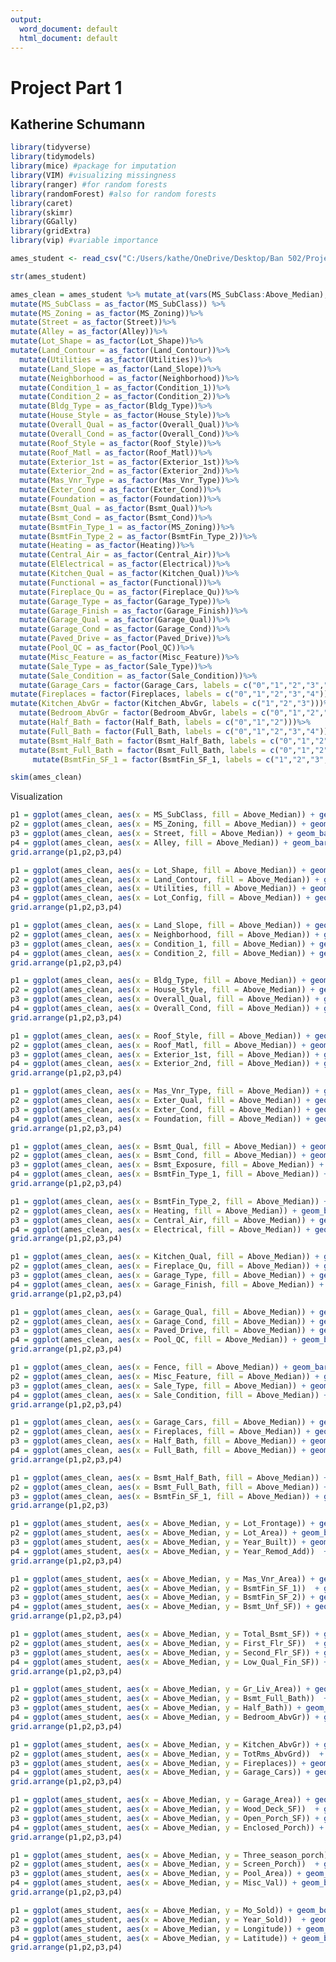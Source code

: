 ---
output:
  word_document: default
  html_document: default
---
# Project Part 1
## Katherine Schumann


```{r, include = FALSE}
library(tidyverse)
library(tidymodels)
library(mice) #package for imputation
library(VIM) #visualizing missingness
library(ranger) #for random forests
library(randomForest) #also for random forests
library(caret)
library(skimr)
library(GGally)
library(gridExtra)
library(vip) #variable importance
```

```{r Data Set}
ames_student <- read_csv("C:/Users/kathe/OneDrive/Desktop/Ban 502/Project/ames_student.csv")

str(ames_student)
```


```{r}
ames_clean = ames_student %>% mutate_at(vars(MS_SubClass:Above_Median), funs(as_factor)) %>%
mutate(MS_SubClass = as_factor(MS_SubClass)) %>%
mutate(MS_Zoning = as_factor(MS_Zoning))%>%
mutate(Street = as_factor(Street))%>%
mutate(Alley = as_factor(Alley))%>%
mutate(Lot_Shape = as_factor(Lot_Shape))%>%
mutate(Land_Contour = as_factor(Land_Contour))%>%
  mutate(Utilities = as_factor(Utilities))%>%
  mutate(Land_Slope = as_factor(Land_Slope))%>%
  mutate(Neighborhood = as_factor(Neighborhood))%>%
  mutate(Condition_1 = as_factor(Condition_1))%>%
  mutate(Condition_2 = as_factor(Condition_2))%>%
  mutate(Bldg_Type = as_factor(Bldg_Type))%>%
  mutate(House_Style = as_factor(House_Style))%>%
  mutate(Overall_Qual = as_factor(Overall_Qual))%>%
  mutate(Overall_Cond = as_factor(Overall_Cond))%>%
  mutate(Roof_Style = as_factor(Roof_Style))%>%
  mutate(Roof_Matl = as_factor(Roof_Matl))%>%
  mutate(Exterior_1st = as_factor(Exterior_1st))%>%
  mutate(Exterior_2nd = as_factor(Exterior_2nd))%>%
  mutate(Mas_Vnr_Type = as_factor(Mas_Vnr_Type))%>%
  mutate(Exter_Cond = as_factor(Exter_Cond))%>%
  mutate(Foundation = as_factor(Foundation))%>%
  mutate(Bsmt_Qual = as_factor(Bsmt_Qual))%>%
  mutate(Bsmt_Cond = as_factor(Bsmt_Cond))%>%
  mutate(BsmtFin_Type_1 = as_factor(MS_Zoning))%>%
  mutate(BsmtFin_Type_2 = as_factor(BsmtFin_Type_2))%>%
  mutate(Heating = as_factor(Heating))%>%
  mutate(Central_Air = as_factor(Central_Air))%>%
  mutate(ElElectrical = as_factor(Electrical))%>%
  mutate(Kitchen_Qual = as_factor(Kitchen_Qual))%>%
  mutate(Functional = as_factor(Functional))%>%
  mutate(Fireplace_Qu = as_factor(Fireplace_Qu))%>%
  mutate(Garage_Type = as_factor(Garage_Type))%>%
  mutate(Garage_Finish = as_factor(Garage_Finish))%>%
  mutate(Garage_Qual = as_factor(Garage_Qual))%>%
  mutate(Garage_Cond = as_factor(Garage_Cond))%>%
  mutate(Paved_Drive = as_factor(Paved_Drive))%>%
  mutate(Pool_QC = as_factor(Pool_QC))%>%
  mutate(Misc_Feature = as_factor(Misc_Feature))%>%
  mutate(Sale_Type = as_factor(Sale_Type))%>%
  mutate(Sale_Condition = as_factor(Sale_Condition))%>%
  mutate(Garage_Cars = factor(Garage_Cars, labels = c("0","1","2","3","4","5")))%>%
mutate(Fireplaces = factor(Fireplaces, labels = c("0","1","2","3","4")))%>%
mutate(Kitchen_AbvGr = factor(Kitchen_AbvGr, labels = c("1","2","3")))%>%
  mutate(Bedroom_AbvGr = factor(Bedroom_AbvGr, labels = c("0","1","2","3","4","5","6")))%>%
  mutate(Half_Bath = factor(Half_Bath, labels = c("0","1","2")))%>%
  mutate(Full_Bath = factor(Full_Bath, labels = c("0","1","2","3","4")))%>%
  mutate(Bsmt_Half_Bath = factor(Bsmt_Half_Bath, labels = c("0","1","2")))%>%
  mutate(Bsmt_Full_Bath = factor(Bsmt_Full_Bath, labels = c("0","1","2","3")))%>%
     mutate(BsmtFin_SF_1 = factor(BsmtFin_SF_1, labels = c("1","2","3","4","5","6", "7")))
```


```{r}
skim(ames_clean)
```


Visualization  
```{r}
p1 = ggplot(ames_clean, aes(x = MS_SubClass, fill = Above_Median)) + geom_bar(position = "fill")
p2 = ggplot(ames_clean, aes(x = MS_Zoning, fill = Above_Median)) + geom_bar(position = "fill")
p3 = ggplot(ames_clean, aes(x = Street, fill = Above_Median)) + geom_bar(position = "fill")
p4 = ggplot(ames_clean, aes(x = Alley, fill = Above_Median)) + geom_bar(position = "fill")
grid.arrange(p1,p2,p3,p4)
```



```{r}
p1 = ggplot(ames_clean, aes(x = Lot_Shape, fill = Above_Median)) + geom_bar(position = "fill")
p2 = ggplot(ames_clean, aes(x = Land_Contour, fill = Above_Median)) + geom_bar(position = "fill")
p3 = ggplot(ames_clean, aes(x = Utilities, fill = Above_Median)) + geom_bar(position = "fill")
p4 = ggplot(ames_clean, aes(x = Lot_Config, fill = Above_Median)) + geom_bar(position = "fill")
grid.arrange(p1,p2,p3,p4)
```



```{r}
p1 = ggplot(ames_clean, aes(x = Land_Slope, fill = Above_Median)) + geom_bar(position = "fill")
p2 = ggplot(ames_clean, aes(x = Neighborhood, fill = Above_Median)) + geom_bar(position = "fill")
p3 = ggplot(ames_clean, aes(x = Condition_1, fill = Above_Median)) + geom_bar(position = "fill")
p4 = ggplot(ames_clean, aes(x = Condition_2, fill = Above_Median)) + geom_bar(position = "fill")
grid.arrange(p1,p2,p3,p4)
```

```{r}
p1 = ggplot(ames_clean, aes(x = Bldg_Type, fill = Above_Median)) + geom_bar(position = "fill")
p2 = ggplot(ames_clean, aes(x = House_Style, fill = Above_Median)) + geom_bar(position = "fill")
p3 = ggplot(ames_clean, aes(x = Overall_Qual, fill = Above_Median)) + geom_bar(position = "fill")+theme(axis.text=element_text(size=7))
p4 = ggplot(ames_clean, aes(x = Overall_Cond, fill = Above_Median)) + geom_bar(position = "fill")+theme(axis.text=element_text(size=7))
grid.arrange(p1,p2,p3,p4)
```

```{r}
p1 = ggplot(ames_clean, aes(x = Roof_Style, fill = Above_Median)) + geom_bar(position = "fill")
p2 = ggplot(ames_clean, aes(x = Roof_Matl, fill = Above_Median)) + geom_bar(position = "fill")
p3 = ggplot(ames_clean, aes(x = Exterior_1st, fill = Above_Median)) + geom_bar(position = "fill")
p4 = ggplot(ames_clean, aes(x = Exterior_2nd, fill = Above_Median)) + geom_bar(position = "fill")
grid.arrange(p1,p2,p3,p4)
```

```{r}
p1 = ggplot(ames_clean, aes(x = Mas_Vnr_Type, fill = Above_Median)) + geom_bar(position = "fill")
p2 = ggplot(ames_clean, aes(x = Exter_Qual, fill = Above_Median)) + geom_bar(position = "fill")
p3 = ggplot(ames_clean, aes(x = Exter_Cond, fill = Above_Median)) + geom_bar(position = "fill")
p4 = ggplot(ames_clean, aes(x = Foundation, fill = Above_Median)) + geom_bar(position = "fill")
grid.arrange(p1,p2,p3,p4)
```

```{r}
p1 = ggplot(ames_clean, aes(x = Bsmt_Qual, fill = Above_Median)) + geom_bar(position = "fill")
p2 = ggplot(ames_clean, aes(x = Bsmt_Cond, fill = Above_Median)) + geom_bar(position = "fill")
p3 = ggplot(ames_clean, aes(x = Bsmt_Exposure, fill = Above_Median)) + geom_bar(position = "fill")
p4 = ggplot(ames_clean, aes(x = BsmtFin_Type_1, fill = Above_Median)) + geom_bar(position = "fill")
grid.arrange(p1,p2,p3,p4)
```
```{r}
p1 = ggplot(ames_clean, aes(x = BsmtFin_Type_2, fill = Above_Median)) + geom_bar(position = "fill")
p2 = ggplot(ames_clean, aes(x = Heating, fill = Above_Median)) + geom_bar(position = "fill")
p3 = ggplot(ames_clean, aes(x = Central_Air, fill = Above_Median)) + geom_bar(position = "fill")
p4 = ggplot(ames_clean, aes(x = Electrical, fill = Above_Median)) + geom_bar(position = "fill")
grid.arrange(p1,p2,p3,p4)
```

```{r}
p1 = ggplot(ames_clean, aes(x = Kitchen_Qual, fill = Above_Median)) + geom_bar(position = "fill")
p2 = ggplot(ames_clean, aes(x = Fireplace_Qu, fill = Above_Median)) + geom_bar(position = "fill")
p3 = ggplot(ames_clean, aes(x = Garage_Type, fill = Above_Median)) + geom_bar(position = "fill")
p4 = ggplot(ames_clean, aes(x = Garage_Finish, fill = Above_Median)) + geom_bar(position = "fill")
grid.arrange(p1,p2,p3,p4)
```

```{r}
p1 = ggplot(ames_clean, aes(x = Garage_Qual, fill = Above_Median)) + geom_bar(position = "fill")
p2 = ggplot(ames_clean, aes(x = Garage_Cond, fill = Above_Median)) + geom_bar(position = "fill")
p3 = ggplot(ames_clean, aes(x = Paved_Drive, fill = Above_Median)) + geom_bar(position = "fill")
p4 = ggplot(ames_clean, aes(x = Pool_QC, fill = Above_Median)) + geom_bar(position = "fill")
grid.arrange(p1,p2,p3,p4)
```




```{r}
p1 = ggplot(ames_clean, aes(x = Fence, fill = Above_Median)) + geom_bar(position = "fill")
p2 = ggplot(ames_clean, aes(x = Misc_Feature, fill = Above_Median)) + geom_bar(position = "fill")
p3 = ggplot(ames_clean, aes(x = Sale_Type, fill = Above_Median)) + geom_bar(position = "fill")
p4 = ggplot(ames_clean, aes(x = Sale_Condition, fill = Above_Median)) + geom_bar(position = "fill")
grid.arrange(p1,p2,p3,p4)
```
```{r}
p1 = ggplot(ames_clean, aes(x = Garage_Cars, fill = Above_Median)) + geom_bar(position = "fill")
p2 = ggplot(ames_clean, aes(x = Fireplaces, fill = Above_Median)) + geom_bar(position = "fill")
p3 = ggplot(ames_clean, aes(x = Half_Bath, fill = Above_Median)) + geom_bar(position = "fill")
p4 = ggplot(ames_clean, aes(x = Full_Bath, fill = Above_Median)) + geom_bar(position = "fill")
grid.arrange(p1,p2,p3,p4)
```

```{r}
p1 = ggplot(ames_clean, aes(x = Bsmt_Half_Bath, fill = Above_Median)) + geom_bar(position = "fill")
p2 = ggplot(ames_clean, aes(x = Bsmt_Full_Bath, fill = Above_Median)) + geom_bar(position = "fill")
p3 = ggplot(ames_clean, aes(x = BsmtFin_SF_1, fill = Above_Median)) + geom_bar(position = "fill")
grid.arrange(p1,p2,p3)
```





```{r}
p1 = ggplot(ames_student, aes(x = Above_Median, y = Lot_Frontage)) + geom_boxplot(aes(fill = Above_Median)) + theme_bw()+geom_jitter(alpha = 0.1)
p2 = ggplot(ames_student, aes(x = Above_Median, y = Lot_Area)) + geom_boxplot(aes(fill = Above_Median)) + theme_bw()+geom_jitter(alpha = 0.1)
p3 = ggplot(ames_student, aes(x = Above_Median, y = Year_Built)) + geom_boxplot(aes(fill = Above_Median)) + theme_bw()+geom_jitter(alpha = 0.1)
p4 = ggplot(ames_student, aes(x = Above_Median, y = Year_Remod_Add))  + geom_boxplot(aes(fill = Above_Median)) + theme_bw()+geom_jitter(alpha = 0.1)
grid.arrange(p1,p2,p3,p4)
```

```{r}
p1 = ggplot(ames_student, aes(x = Above_Median, y = Mas_Vnr_Area)) + geom_boxplot(aes(fill = Above_Median)) + theme_bw() +geom_jitter(alpha = 0.1)
p2 = ggplot(ames_student, aes(x = Above_Median, y = BsmtFin_SF_1))  + geom_boxplot(aes(fill = Above_Median)) + theme_bw()+geom_jitter(alpha = 0.1)
p3 = ggplot(ames_student, aes(x = Above_Median, y = BsmtFin_SF_2)) + geom_boxplot(aes(fill = Above_Median)) + theme_bw()+geom_jitter(alpha = 0.1)
p4 = ggplot(ames_student, aes(x = Above_Median, y = Bsmt_Unf_SF)) + geom_boxplot(aes(fill = Above_Median)) + theme_bw()+geom_jitter(alpha = 0.1)
grid.arrange(p1,p2,p3,p4)
```
```{r}
p1 = ggplot(ames_student, aes(x = Above_Median, y = Total_Bsmt_SF)) + geom_boxplot(aes(fill = Above_Median)) + theme_bw()+geom_jitter(alpha = 0.1)
p2 = ggplot(ames_student, aes(x = Above_Median, y = First_Flr_SF))  + geom_boxplot(aes(fill = Above_Median)) + theme_bw()+geom_jitter(alpha = 0.1)
p3 = ggplot(ames_student, aes(x = Above_Median, y = Second_Flr_SF)) + geom_boxplot(aes(fill = Above_Median)) + theme_bw()+geom_jitter(alpha = 0.1)
p4 = ggplot(ames_student, aes(x = Above_Median, y = Low_Qual_Fin_SF)) + geom_boxplot(aes(fill = Above_Median)) + theme_bw()+geom_jitter(alpha = 0.1)
grid.arrange(p1,p2,p3,p4)
```

```{r}
p1 = ggplot(ames_student, aes(x = Above_Median, y = Gr_Liv_Area)) + geom_boxplot(aes(fill = Above_Median)) + theme_bw()+geom_jitter(alpha = 0.1)
p2 = ggplot(ames_student, aes(x = Above_Median, y = Bsmt_Full_Bath))  + geom_boxplot(aes(fill = Above_Median)) + theme_bw()+geom_jitter(alpha = 0.1)
p3 = ggplot(ames_student, aes(x = Above_Median, y = Half_Bath)) + geom_boxplot(aes(fill = Above_Median)) + theme_bw()+geom_jitter(alpha = 0.1)
p4 = ggplot(ames_student, aes(x = Above_Median, y = Bedroom_AbvGr)) + geom_boxplot(aes(fill = Above_Median)) + theme_bw()+geom_jitter(alpha = 0.1)
grid.arrange(p1,p2,p3,p4)
```
```{r}
p1 = ggplot(ames_student, aes(x = Above_Median, y = Kitchen_AbvGr)) + geom_boxplot(aes(fill = Above_Median)) + theme_bw()+geom_jitter(alpha = 0.1)
p2 = ggplot(ames_student, aes(x = Above_Median, y = TotRms_AbvGrd))  + geom_boxplot(aes(fill = Above_Median)) + theme_bw()+geom_jitter(alpha = 0.1)
p3 = ggplot(ames_student, aes(x = Above_Median, y = Fireplaces)) + geom_boxplot(aes(fill = Above_Median)) + theme_bw()+geom_jitter(alpha = 0.1)
p4 = ggplot(ames_student, aes(x = Above_Median, y = Garage_Cars)) + geom_boxplot(aes(fill = Above_Median)) + theme_bw()+geom_jitter(alpha = 0.1)
grid.arrange(p1,p2,p3,p4)
```
```{r}
p1 = ggplot(ames_student, aes(x = Above_Median, y = Garage_Area)) + geom_boxplot(aes(fill = Above_Median)) + theme_bw()+geom_jitter(alpha = 0.1)
p2 = ggplot(ames_student, aes(x = Above_Median, y = Wood_Deck_SF))  + geom_boxplot(aes(fill = Above_Median)) + theme_bw()+geom_jitter(alpha = 0.1)
p3 = ggplot(ames_student, aes(x = Above_Median, y = Open_Porch_SF)) + geom_boxplot(aes(fill = Above_Median)) + theme_bw()+geom_jitter(alpha = 0.1)
p4 = ggplot(ames_student, aes(x = Above_Median, y = Enclosed_Porch)) + geom_boxplot(aes(fill = Above_Median)) + theme_bw()+geom_jitter(alpha = 0.1)
grid.arrange(p1,p2,p3,p4)
```

```{r}
p1 = ggplot(ames_student, aes(x = Above_Median, y = Three_season_porch)) + geom_boxplot(aes(fill = Above_Median)) + theme_bw()+geom_jitter(alpha = 0.1)
p2 = ggplot(ames_student, aes(x = Above_Median, y = Screen_Porch))  + geom_boxplot(aes(fill = Above_Median)) + theme_bw()+geom_jitter(alpha = 0.1)
p3 = ggplot(ames_student, aes(x = Above_Median, y = Pool_Area)) + geom_boxplot(aes(fill = Above_Median)) + theme_bw()+geom_jitter(alpha = 0.1)
p4 = ggplot(ames_student, aes(x = Above_Median, y = Misc_Val)) + geom_boxplot(aes(fill = Above_Median)) + theme_bw()+geom_jitter(alpha = 0.1)
grid.arrange(p1,p2,p3,p4)
```


```{r}
p1 = ggplot(ames_student, aes(x = Above_Median, y = Mo_Sold)) + geom_boxplot(aes(fill = Above_Median)) + theme_bw()+geom_jitter(alpha = 0.1)
p2 = ggplot(ames_student, aes(x = Above_Median, y = Year_Sold))  + geom_boxplot(aes(fill = Above_Median)) + theme_bw()+geom_jitter(alpha = 0.1)
p3 = ggplot(ames_student, aes(x = Above_Median, y = Longitude)) + geom_boxplot(aes(fill = Above_Median)) + theme_bw()+geom_jitter(alpha = 0.1)
p4 = ggplot(ames_student, aes(x = Above_Median, y = Latitude)) + geom_boxplot(aes(fill = Above_Median)) + theme_bw()+geom_jitter(alpha = 0.1)
grid.arrange(p1,p2,p3,p4)
```




















